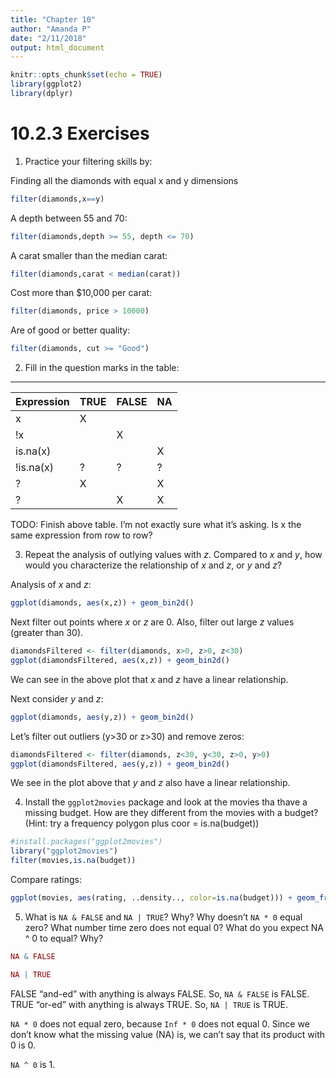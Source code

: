 ```yaml
---
title: "Chapter 10"
author: "Amanda P"
date: "2/11/2018"
output: html_document
---
```


```r
knitr::opts_chunk$set(echo = TRUE)
library(ggplot2)
library(dplyr)
```

# 10.2.3 Exercises

1. Practice your filtering skills by:

Finding all the diamonds with equal x and y dimensions

```r
filter(diamonds,x==y)
```

A depth between 55 and 70:

```r
filter(diamonds,depth >= 55, depth <= 70)
```

A carat smaller than the median carat:

```r
filter(diamonds,carat < median(carat))
```

Cost more than $10,000 per carat:

```r
filter(diamonds, price > 10000)
```

Are of good or better quality:

```r
filter(diamonds, cut >= "Good")
```

2. Fill in the question marks in the table:

------------------------------
Expression | TRUE | FALSE | NA
-----------|------|-------|---
x          | X    |       |
!x         |      | X     |    
is.na(x)   |      |       | X
!is.na(x)  | ?    | ?     | ?
?          | X    |       | X
?          |      | X     | X

TODO: Finish above table. I'm not exactly sure what it's asking. Is x the same expression from row to row?

3. Repeat the analysis of outlying values with $z$. Compared to $x$ and $y$, how would you characterize the relationship of $x$ and $z$, or $y$ and $z$?

Analysis of $x$ and $z$:

```r
ggplot(diamonds, aes(x,z)) + geom_bin2d()
```

Next filter out points where $x$ or $z$ are 0. Also, filter out large $z$ values (greater than 30). 

```r
diamondsFiltered <- filter(diamonds, x>0, z>0, z<30)
ggplot(diamondsFiltered, aes(x,z)) + geom_bin2d()
```

We can see in the above plot that $x$ and $z$ have a linear relationship.

Next consider $y$ and $z$:

```r
ggplot(diamonds, aes(y,z)) + geom_bin2d()
```

Let's filter out outliers (y>30 or z>30) and remove zeros:

```r
diamondsFiltered <- filter(diamonds, z<30, y<30, z>0, y>0)
ggplot(diamondsFiltered, aes(y,z)) + geom_bin2d()
```

We see in the plot above that $y$ and $z$ also have a linear relationship.

4. Install the `ggplot2movies` package and look at the movies tha thave a missing budget. How are they different from the movies with a budget? (Hint: try a frequency polygon plus coor = is.na(budget))

```r
#install.packages("ggplot2movies")
library("ggplot2movies")
filter(movies,is.na(budget))
```

Compare ratings:

```r
ggplot(movies, aes(rating, ..density.., color=is.na(budget))) + geom_freqpoly()
```

5. What is `NA & FALSE` and `NA | TRUE`? Why? Why doesn't `NA * 0` equal zero? What number time zero does not equal 0? What do you expect NA ^ 0 to equal? Why?

```r
NA & FALSE

NA | TRUE
```

FALSE "and-ed" with anything is always FALSE. So, `NA & FALSE` is FALSE. TRUE "or-ed" with anything is always TRUE. So, `NA | TRUE` is TRUE.

`NA * 0` does not equal zero, because `Inf * 0` does not equal 0. Since we don't know what the missing value (NA) is, we can't say that its product with 0 is 0.

`NA ^ 0` is 1. 

